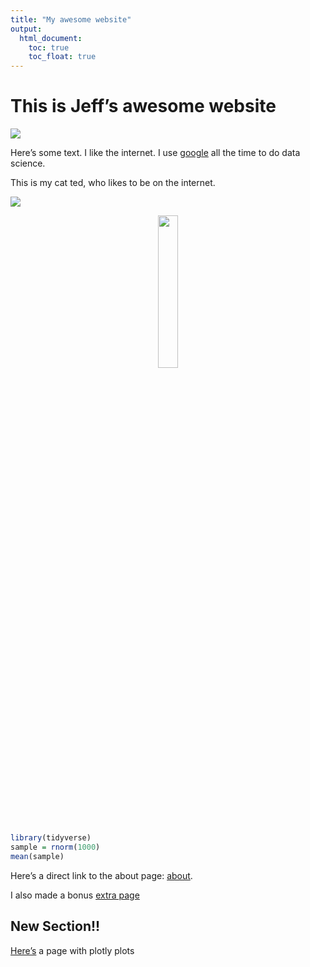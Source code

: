 ```yaml
---
title: "My awesome website"
output: 
  html_document:
    toc: true
    toc_float: true
---
```


# This is Jeff's awesome website

![](https://media.giphy.com/media/drXGoW1iudhKw/giphy.gif)


Here's some text. I like the internet. I use [google](https://www.google.com/) all the time to do data science.

This is my cat ted, who likes to be on the internet.

![](images/ted.jpg)

<center>
<img src="images/ted.jpg" style="width:25%">
</center>




```r
library(tidyverse)
sample = rnorm(1000)
mean(sample)
```

Here's a direct link to the about page: [about](about.html).

I also made a bonus [extra page](extra_page.html)

## New Section!!

[Here's](plotly.html) a page with plotly plots
